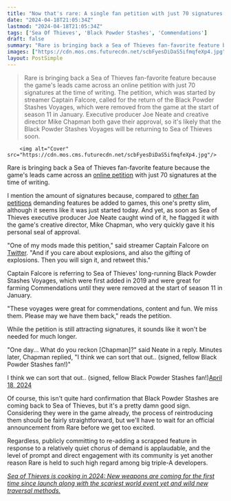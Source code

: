 ```yaml
---
title: "Now that's rare: A single fan petition with just 70 signatures prompted Sea of Thieves' director to bring back a fan-favorite feature that was removed this year"
date: "2024-04-18T21:05:34Z"
lastmod: "2024-04-18T21:05:34Z"
tags: ['Sea Of Thieves', 'Black Powder Stashes', 'Commendations']
draft: false
summary: "Rare is bringing back a Sea of Thieves fan-favorite feature because the game's leads came across an online petition with just 70 signatures at the time of writing. The petition, which was started by streamer Captain Falcore, called for the return of the Black Powder Stashes Voyages, which were removed from the game at the start of season 11 in January. Executive producer Joe Neate and creative director Mike Chapman both gave their approval, so it's likely that the Black Powder Stashes Voyages will be returning to Sea of Thieves soon."
images: ["https://cdn.mos.cms.futurecdn.net/scbFyesDiDaS5ifmqfeXp4.jpg"]
layout: PostSimple
---
```

> Rare is bringing back a Sea of Thieves fan-favorite feature because the game's leads came across an online petition with just 70 signatures at the time of writing. The petition, which was started by streamer Captain Falcore, called for the return of the Black Powder Stashes Voyages, which were removed from the game at the start of season 11 in January. Executive producer Joe Neate and creative director Mike Chapman both gave their approval, so it's likely that the Black Powder Stashes Voyages will be returning to Sea of Thieves soon.


        <img alt="Cover" src="https://cdn.mos.cms.futurecdn.net/scbFyesDiDaS5ifmqfeXp4.jpg"/>
        
Rare is bringing back a Sea of Thieves fan-favorite feature because the game's leads came across an [online petition](https://www.ipetitions.com/petition/black-powder-for-fun-and-profit) with just 70 signatures at the time of writing.

I mention the amount of signatures because, compared to [other fan petitions](https://www.gamesradar.com/close-to-5000-stardew-valley-fans-ask-for-improved-pronoun-options-in-16-update/) demanding features be added to games, this one's pretty slim, although it seems like it was just started today. And yet, as soon as Sea of Thieves executive producer Joe Neate caught wind of it, he flagged it with the game's creative director, Mike Chapman, who very quickly gave it his personal seal of approval.

"One of my mods made this petition," said streamer Captain Falcore on [Twitter](https://twitter.com/Captain_Falcore/status/1781011270142992615). "And if you care about explosions, and also the gifting of explosions. Then you will sign it, and retweet this."

Captain Falcore is referring to Sea of Thieves' long-running Black Powder Stashes Voyages, which were first added in 2019 and were great for farming Commendations until they were removed at the start of season 11 in January.

"These voyages were great for commendations, content and fun. We miss them. Please may we have them back," reads the petition.

While the petition is still attracting signatures, it sounds like it won't be needed for much longer. 

"One day... What do you reckon [Chapman]?" said Neate in a reply. Minutes later, Chapman replied, "I think we can sort that out.. (signed, fellow Black Powder Stashes fan!)"

I think we can sort that out.. (signed, fellow Black Powder Stashes fan!)[April 18, 2024](https://twitter.com/ChappersChapman/status/1781022712632111509)

Of course, this isn't quite hard confirmation that Black Powder Stashes are coming back to Sea of Thieves, but it's a pretty damn good sign. Considering they were in the game already, the process of reintroducing them should be fairly straightforward, but we'll have to wait for an official announcement from Rare before we get too excited.

Regardless, publicly committing to re-adding a scrapped feature in response to a relatively quiet chorus of demand is applaudable, and the level of prompt and direct engagement with its community is yet another reason Rare is held to such high regard among big triple-A developers.

[<em>Sea of Thieves is cooking in 2024: New weapons are coming for the first time since launch along with the scariest world event yet and wild new traversal methods.</em>](https://www.gamesradar.com/sea-of-thieves-is-cooking-in-2024-new-weapons-are-coming-for-the-first-time-since-launch-along-with-the-scariest-world-event-yet-and-wild-new-traversal-methods/)
        